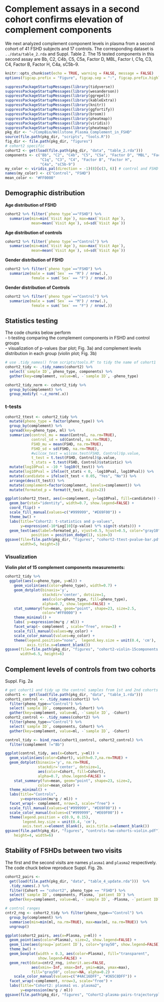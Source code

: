# Complement assays in a second cohort confirms elevation of complement components {#second-cohort}

We next analyzed complement component levels in plasma from a second cohort of 41 FSHD subjects and 17 controls. The corresponding dataset is `../data/table_2.rda` and Suppl. Table 2. The 15 tested components in this second assay are Bb, C2, C4b, C5, C5a, Factor D, MBL, Factor I, C1q, C3, C4, Factor B, Factor H, C4a, sC5b-9.

```r
knitr::opts_chunk$set(echo = TRUE, warning = FALSE, message = FALSE)
options(figcap.prefix = "Figure", figcap.sep = ":", figcap.prefix.highlight = "**")
```

```r
suppressPackageStartupMessages(library(tidyverse))
suppressPackageStartupMessages(library(wesanderson))
suppressPackageStartupMessages(library(ggrepel))
suppressPackageStartupMessages(library(kableExtra))
suppressPackageStartupMessages(library(knitr))
suppressPackageStartupMessages(library(ggfortify))
suppressPackageStartupMessages(library(broom))
suppressPackageStartupMessages(library(pheatmap))
suppressPackageStartupMessages(library(viridis))
suppressPackageStartupMessages(library(pheatmap))
pkg_dir <- "~/CompBio/Wellstone_Plasma_Complement_in_FSHD"
source(file.path(pkg_dir, "scripts", "tools.R"))
fig_dir <- file.path(pkg_dir, "figures")
# cohort2 specific
cohort2 <- get(load(file.path(pkg_dir, "data", "table_2.rda")))
components <- c("Bb", "C2", "C4b", "C5", "C5a", "Factor D", "MBL", "Factor I",
                "C1q", "C3", "C4", "Factor B", "Factor H",
                "C4a", "sC5b-9")
my_color <- viridis_pal(direction = -1)(8)[c(3, 6)] # control and FSHD
names(my_color) <- c("Control", "FSHD")
mean_color <- "#FF0000"
```

## Demographic distribution

**Age distribution of FSHD**
```r
cohort2 %>% filter(`pheno type`=="FSHD") %>%
  summarise(min=min(`Visit Age`), max=max(`Visit Age`),
            mean=mean(`Visit Age`), sd=sd(`Visit Age`))
```

**Age distribution of controls**
```r
cohort2 %>% filter(`pheno type`=="Control") %>%
  summarise(min=min(`Visit Age`), max=max(`Visit Age`),
            mean=mean(`Visit Age`), sd=sd(`Visit Age`))
```

**Gender distribution of FSHD**
```r
cohort2 %>% filter(`pheno type`=="FSHD") %>%
  summarize(male = sum(`Sex` == "M") / nrow(.),
            female = sum(`Sex` == "F") / nrow(.))
```

**Gender distribution of Controls**
```r
cohort2 %>% filter(`pheno type`=="Control") %>%
  summarize(male = sum(`Sex` == "M") / nrow(.),
            female = sum(`Sex` == "F") / nrow(.))
```

## Statistics testing
The code chunks below perform      
- t-testing comparing the complement components in FSHD and control groups  
- visualization of p-values (bar plot; Fig. 3a) and complement levels distribution in each group (violin plot; Fig. 3b)     

```r
# use .tidy_names() from scripts/tools.R" to tidy the name of cohort1
cohort2_tidy <- .tidy_names(cohort2) %>%
  select(`sample ID`, pheno_type, components) %>%
  gather(key=complement, value=ml, -`sample ID`, -pheno_type)

cohort2_tidy_norm <- cohort2_tidy %>%
  group_by(complement) %>%
  group_modify( ~.z_norm(.x))
```

### t-tests
```r
cohort2_ttest <- cohort2_tidy %>%
  mutate(pheno_type = factor(pheno_type)) %>%
  group_by(complement) %>%
  spread(key=pheno_type, ml) %>%
  summarize(control_mu = mean(Control, na.rm=TRUE),
            control_sd = sd(Control, na.rm=TRUE),
            FSHD_mu = mean(FSHD, na.rm=TRUE),
            FSHD_sd = sd(FSHD, na.rm=TRUE),
            #wilcox_test = wilcox.test(FSHD, Control)$p.value,
            t_test = t.test(FSHD, Control)$p.value,
            t_stats = t.test(FSHD, Control)$statistic) %>%
  mutate(log10Pval = -10 * log10(t_test)) %>%
  mutate(log10Pval = ifelse(t_stats < 0, -log10Pval, log10Pval)) %>%
  mutate(candidate = ifelse(t_test < 0.05, "Yes", "No")) %>%
  arrange(desc(t_test)) %>%
  mutate(complement=factor(complement, levels=complement)) %>%
  mutate(formated_p = format(t_test, digit=2))
```
```r
ggplot(cohort2_ttest, aes(x=complement, y=log10Pval, fill=candidate)) +
  geom_bar(stat="identity", width=0.7, show.legend=FALSE) +
  coord_flip() +
  scale_fill_manual(values=c("#999999", "#E69F00")) +
  theme_bw() +
  labs(title="Cohort2: t-statistics and p-values", 
       y=expression(-10*Log[10](p-value) %*% sign(t-stats))) +
  geom_text(aes(label=formated_p), vjust=0.5, hjust=0.5, color="gray10",
            position = position_dodge(1), size=3)
ggsave(file=file.path(pkg_dir, "figures", "cohort2-ttest-pvalue-bar.pdf"),
       width=5, height=3)  
```

### Visualization

**Violin plot of 15 complement components measurements:**
```r
cohort2_tidy %>%
  ggplot(aes(x=pheno_type, y=ml)) +
    geom_violin(aes(color=pheno_type), width=0.7) +
    geom_dotplot(binaxis='y', 
                 stackdir='center', dotsize=1, 
                 aes(color=pheno_type, fill=pheno_type), 
                 alpha=0.7, show.legend=FALSE) +
    stat_summary(fun=mean, geom="point", shape=23, size=2.5,
                 color="#FF0000") +
    theme_minimal() +
    labs( y=expression(mu*g / ml)) +
    facet_wrap(~ complement , scale="free", nrow=3) +
    scale_fill_manual(values=my_color) +
    scale_color_manual(values=my_color) +
    theme(legend.position="none",  legend.key.size = unit(0.4, 'cm'),
          axis.title.x=element_blank())
ggsave(file=file.path(pkg_dir, "figures", "cohort2-violin-15components.pdf"),
       width=6.5, height=6)
```


## Complement levels of controls from two cohorts
Suppl. Fig. 2a

```r
# get cohort1 and tidy up the control samples from 1st and 2nd cohorts
cohort1 <- get(load(file.path(pkg_dir, "data", "table_1.rda")))
cohort1_control <- .tidy_names(cohort1) %>%
  filter(pheno_type=="Control") %>%
  select(`sample ID`, components, Cohort) %>%
  gather(key=complement, value=ml, -`sample ID`, -Cohort)
cohort2_control <- .tidy_names(cohort2) %>%
  filter(pheno_type=="Control") %>%
  select(`sample ID`, components, Cohort) %>%
  gather(key=complement, value=ml, -`sample ID`, -Cohort)

control_tidy <- bind_rows(cohort1_control, cohort2_control) %>% 
  filter(complement !="Bb")
```

```r
ggplot(control_tidy, aes(x=Cohort, y=ml)) +
  geom_violin(aes(color=Cohort), width=0.7,na.rm=TRUE) +
  geom_dotplot(binaxis='y', na.rm=TRUE,
               stackdir='center', dotsize=1, 
               aes(color=Cohort, fill=Cohort), 
               alpha=0.7, show.legend=FALSE) +
    stat_summary(fun=mean, geom="point", shape=23, size=2, 
               color=mean_color) +
  theme_minimal() +
  labs(title="Controls",
       y=expression(mu*g / ml)) +
  facet_wrap(~ complement, nrow=3, scale="free") +
  scale_fill_manual(values=c("#999999", "#E69F00")) +
  scale_color_manual(values=c("#999999", "#E69F00")) +
  theme(legend.position = c(0.9, 0.15),
        legend.key.size = unit(0.4, 'cm'),
        axis.text.x=element_blank(), axis.title.x=element_blank())
ggsave(file.path(pkg_dir, "figures", "controls-two-cohorts-violin.pdf"),
    height=4, width=6)
```

## Stability of FSHDs between two visits 
The first and the second visits are names `plasma1` and `plasma2` respectively. The code chuck below reproduce Suppl. Fig. 2b. 
```r
cohort2_pairs <- 
  get(load(file.path(pkg_dir, "data", "table_4_update.rda")))  %>%
  .tidy_names(.) %>% 
  filter(Cohort == "cohort2", pheno_type == "FSHD") %>%
  select(`sample ID`, components, Plasma, `patient ID`) %>%
  gather(key=complement, value=ml, -`sample ID`, -Plasma, -`patient ID`)

# control ranges
cntr2_rng <- cohort2_tidy %>% filter(pheno_type=="Control") %>%
  group_by(complement) %>%
  summarise(min=min(ml, na.rm=TRUE), max=max(ml, na.rm=TRUE)) %>%
  ungroup()

ggplot(cohort2_pairs, aes(x=Plasma, y=ml)) +
  geom_point(aes(color=Plasma), size=2, show.legend=FALSE) +
  geom_line(aes(group=`patient ID`), color="gray50", show.legend=FALSE) +
  theme_bw() +
  geom_boxplot(width = 0.3, aes(color=Plasma), fill="transparent",
               show.legend=FALSE) +
  geom_rect(data=cntr2_rng, inherit.aes=FALSE,
            aes(xmin=-Inf, xmax=Inf, ymin=min, ymax=max),
            fill="gray50", colour=NA, alpha=0.2) +
    scale_color_manual(values=c("#4AC16DFF", "#365C8DFF")) +
  facet_wrap(~complement, nrow=3, scale="free") +
  labs(title="Cohort2: plasma1 vs. plasma2", 
       y=expression(mu*g / ml))
ggsave(file.path(pkg_dir, "figures", "Cohort2-plasma-pairs-trajectoryplot.pdf"), width=7.5, height=6)
```
